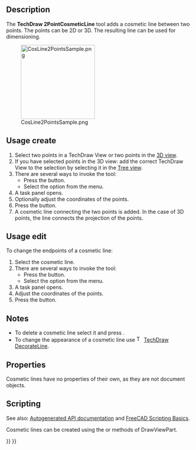 <languages/>

{{Docnav
|[[TechDraw_2PointCenterLine|2PointCenterLine]]
|[[TechDraw_CosmeticCircle|CosmeticCircle]]
|[[TechDraw_Workbench|TechDraw]]
|IconL=TechDraw_2PointCenterLine.svg
|IconR=TechDraw_CosmeticCircle.svg
|IconC=Workbench_TechDraw.svg
}}

{{GuiCommand
|Name=TechDraw 2PointCosmeticLine
|MenuLocation=TechDraw → Add Lines → Add Cosmetic Line Through 2 points
|Workbenches=[[TechDraw_Workbench|TechDraw]]
|Version=0.19
|SeeAlso=[[TechDraw_FaceCenterLine|TechDraw FaceCenterLine]], [[TechDraw_2LineCenterLine|TechDraw 2LineCenterLine]], [[TechDraw_2PointCenterLine|TechDraw 2PointCenterLine]]
}}

==Description==

The '''TechDraw 2PointCosmeticLine''' tool adds a cosmetic line between two points. The points can be 2D or 3D. The resulting line can be used for dimensioning.

[[Image:CosLine2PointsSample.png|200px]]

{{Caption|Cosmetic line between two points}}

==Usage create==

# Select two points in a TechDraw View or two points in the [[3D_view|3D view]].
# If you have selected points in the 3D view: add the correct TechDraw View to the selection by selecting it in the [[Tree_view|Tree view]].
# There are several ways to invoke the tool:
#* Press the {{Button|[[Image:TechDraw_2PointCosmeticLine.svg|16px]] [[TechDraw_2PointCosmeticLine|Add Cosmetic Line Through 2 points]]}} button.
#* Select the {{MenuCommand|TechDraw → Add Lines → [[Image:TechDraw_2PointCosmeticLine.svg|16px]] Add Cosmetic Line Through 2 points}} option from the menu.
# A task panel opens.
# Optionally adjust the coordinates of the points.
# Press the {{Button|OK}} button.
# A cosmetic line connecting the two points is added. In the case of 3D points, the line connects the projection of the points.

==Usage edit==

To change the endpoints of a cosmetic line:

# Select the cosmetic line.
# There are several ways to invoke the tool:
#* Press the {{Button|[[Image:TechDraw_2PointCosmeticLine.svg|16px]] [[TechDraw_2PointCosmeticLine|Add Cosmetic Line Through 2 points]]}} button.
#* Select the {{MenuCommand|TechDraw → Add Lines → [[Image:TechDraw_2PointCosmeticLine.svg|16px]] Add Cosmetic Line Through 2 points}} option from the menu.
# A task panel opens.
# Adjust the coordinates of the points.
# Press the {{Button|OK}} button.

==Notes==

* To delete a cosmetic line select it and press {{KEY|Delete}}. {{Version|1.0}}
* To change the appearance of a cosmetic line use [[Image:TechDraw_DecorateLine.svg|16px]] [[TechDraw_DecorateLine|TechDraw DecorateLine]].

==Properties==

Cosmetic lines have no properties of their own, as they are not document objects.

==Scripting==

See also: [https://freecad.github.io/SourceDoc/ Autogenerated API documentation] and [[FreeCAD_Scripting_Basics|FreeCAD Scripting Basics]].

Cosmetic lines can be created using the {{Incode|makeCosmeticLine(v1, v2)}} or {{Incode|makeCosmeticLine3d(v1, v2)}} methods of DrawViewPart.


{{Docnav
|[[TechDraw_2PointCenterLine|2PointCenterLine]]
|[[TechDraw_CosmeticCircle|CosmeticCircle]]
|[[TechDraw_Workbench|TechDraw]]
|IconL=TechDraw_2PointCenterLine.svg
|IconR=TechDraw_CosmeticCircle.svg
|IconC=Workbench_TechDraw.svg
}}

{{TechDraw Tools navi{{#translation:}}}}
{{Userdocnavi{{#translation:}}}}